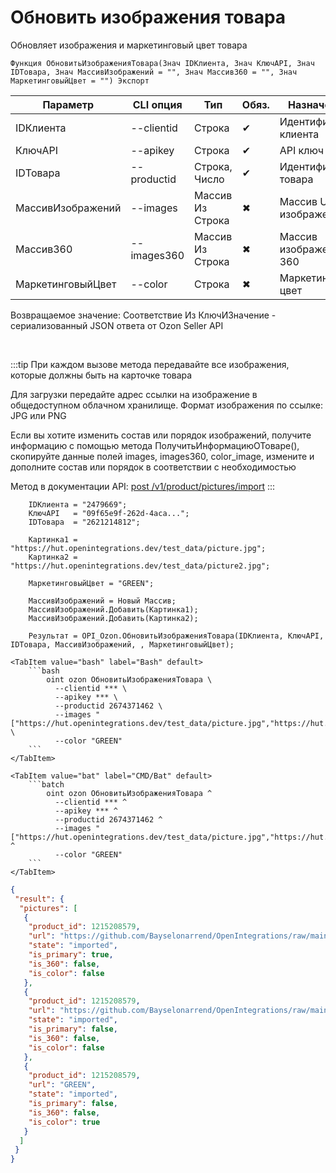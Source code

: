 ﻿---
sidebar_position: 9
description: Обновить изображения товара и другие функции для работы с Ozon в Открытом пакете интеграций - бесплатной open-source библиотеке интеграций для 1С:Предприятие 8, OneScript и CLI
keywords: [1C, 1С, 1С:Предприятие, 1С:Предприятие 8.3, API, Интеграция, Сервисы, Обмен, OneScript, CLI, Ozon]
---


# Обновить изображения товара
 Обновляет изображения и маркетинговый цвет товара



`Функция ОбновитьИзображенияТовара(Знач IDКлиента, Знач КлючAPI, Знач IDТовара, Знач МассивИзображений = "", Знач Массив360 = "", Знач МаркетинговыйЦвет = "") Экспорт`

  | Параметр | CLI опция | Тип | Обяз. | Назначение |
  |-|-|-|-|-|
  | IDКлиента | --clientid | Строка | &#x2714; | Идентификатор клиента |
  | КлючAPI | --apikey | Строка | &#x2714; | API ключ |
  | IDТовара | --productid | Строка, Число | &#x2714; | Идентификатор товара |
  | МассивИзображений | --images | Массив Из Строка | &#x2716; | Массив URL изображений |
  | Массив360 | --images360 | Массив Из Строка | &#x2716; | Массив изображений 360 |
  | МаркетинговыйЦвет | --color | Строка | &#x2716; | Маркетинговый цвет |

  
  Возвращаемое значение:   Соответствие Из КлючИЗначение - сериализованный JSON ответа от Ozon Seller API

<br/>

:::tip
При каждом вызове метода передавайте все изображения, которые должны быть на карточке товара

Для загрузки передайте адрес ссылки на изображение в общедоступном облачном хранилище. Формат изображения по ссылке: JPG или PNG

Если вы хотите изменить состав или порядок изображений, получите информацию с помощью метода ПолучитьИнформациюОТоваре(), скопируйте данные полей images, images360, color_image, измените и дополните состав или порядок в соответствии с необходимостью

Метод в документации API: [post /v1/product/pictures/import](https://docs.ozon.ru/api/seller/#operation/ProductAPI_ProductImportPictures)
:::
<br/>



```bsl title="Пример использования для 1С:Предприятие/OneScript"
    IDКлиента = "2479669";
    КлючAPI   = "09f65e9f-262d-4aca...";
    IDТовара  = "2621214812";

    Картинка1 = "https://hut.openintegrations.dev/test_data/picture.jpg";
    Картинка2 = "https://hut.openintegrations.dev/test_data/picture2.jpg";

    МаркетинговыйЦвет = "GREEN";

    МассивИзображений = Новый Массив;
    МассивИзображений.Добавить(Картинка1);
    МассивИзображений.Добавить(Картинка2);

    Результат = OPI_Ozon.ОбновитьИзображенияТовара(IDКлиента, КлючAPI, IDТовара, МассивИзображений, , МаркетинговыйЦвет);
```
    

 <Tabs>
  
    <TabItem value="bash" label="Bash" default>
        ```bash
            oint ozon ОбновитьИзображенияТовара \
              --clientid *** \
              --apikey *** \
              --productid 2674371462 \
              --images "["https://hut.openintegrations.dev/test_data/picture.jpg","https://hut.openintegrations.dev/test_data/picture2.jpg"]" \
              --color "GREEN"
        ```
    </TabItem>
  
    <TabItem value="bat" label="CMD/Bat" default>
        ```batch
            oint ozon ОбновитьИзображенияТовара ^
              --clientid *** ^
              --apikey *** ^
              --productid 2674371462 ^
              --images "["https://hut.openintegrations.dev/test_data/picture.jpg","https://hut.openintegrations.dev/test_data/picture2.jpg"]" ^
              --color "GREEN"
        ```
    </TabItem>
</Tabs>


```json title="Результат"
{
 "result": {
  "pictures": [
   {
    "product_id": 1215208579,
    "url": "https://github.com/Bayselonarrend/OpenIntegrations/raw/main/service/test_data/picture.jpg",
    "state": "imported",
    "is_primary": true,
    "is_360": false,
    "is_color": false
   },
   {
    "product_id": 1215208579,
    "url": "https://github.com/Bayselonarrend/OpenIntegrations/raw/main/service/test_data/picture2.jpg",
    "state": "imported",
    "is_primary": false,
    "is_360": false,
    "is_color": false
   },
   {
    "product_id": 1215208579,
    "url": "GREEN",
    "state": "imported",
    "is_primary": false,
    "is_360": false,
    "is_color": true
   }
  ]
 }
}
```
